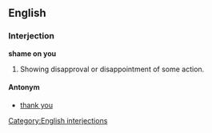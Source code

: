==English==

===Interjection===
'''shame on you'''

#Showing disapproval or disappointment of some action.

====Antonym====
*[[thank you]]

[[Category:English interjections]]